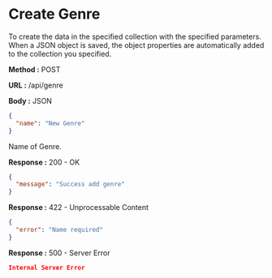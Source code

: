 
# Create Genre

To create the data in the specified collection with the specified parameters.
When a JSON object is saved, the object properties are automatically added to the collection you specified.

**Method :** <Badge>POST</Badge>

**URL :** <Badge variant="dark">/api/genre</Badge>

**Body :** <Badge variant="purple">JSON</Badge>

```json
{
  "name": "New Genre"
}
```

<Param name="name" type="string" required={true}>Name of Genre.</Param>

**Response :** <BadgeOutline variant="success">200 - OK</BadgeOutline>

```json
{
  "message": "Success add genre"
}
```

**Response :** <BadgeOutline variant="info">422 - Unprocessable Content</BadgeOutline>

```json
{ 
  "error": "Name required"
}
```

**Response :** <BadgeOutline variant="danger">500 - Server Error</BadgeOutline>

```json
Internal Server Error
```
